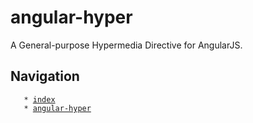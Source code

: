 = angular-hyper =

A General-purpose Hypermedia Directive for AngularJS.

== Navigation ==

    * [[index]]
    * [[angular-hyper]]
